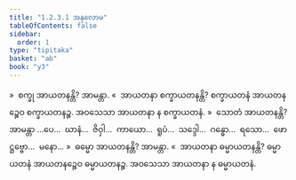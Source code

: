 ```yaml
---
title: "1.2.3.1 အနုလောမ"
tableOfContents: false
sidebar:
  order: 1
type: "tipitaka"
basket: "ab"
book: "y3"
---
```



<DynamicBreadcrumb />

<Division number="14" book="y3" e="ch" v="33" p="79">

<Paragraph number="280" book="y3">
»  စက္ခု အာယတနန္တိ? အာမန္တာ.
</Paragraph>

<Paragraph number="281" book="y3">
«  အာယတနာ စက္ခာယတနန္တိ?
</Paragraph>

<Paragraph number="282" book="y3">
စက္ခာယတနံ အာယတနဉ္စေဝ စက္ခာယတနဉ္စ. အဝသေသာ အာယတနာ န စက္ခာယတနံ.
</Paragraph>

<Paragraph number="283" book="y3">
»  သောတံ အာယတနန္တိ?
</Paragraph>

<Paragraph number="284" book="y3">
အာမန္တာ …ပေ…  ဃာနံ…  ဇိဝှါ…  ကာယော…  ရူပံ…  သဒ္ဒေါ…  ဂန္ဓော…  ရသော…  ဖောဋ္ဌဗ္ဗော…  မနော…
</Paragraph>

<Paragraph number="285" book="y3">
»  ဓမ္မော အာယတနန္တိ? အာမန္တာ.
</Paragraph>

<Paragraph number="286" book="y3">
«  အာယတနာ ဓမ္မာယတနန္တိ?
</Paragraph>

<Paragraph number="287" book="y3">
ဓမ္မာယတနံ အာယတနဉ္စေဝ ဓမ္မာယတနဉ္စ. အဝသေသာ အာယတနာ န ဓမ္မာယတနံ.
</Paragraph>
</Division>